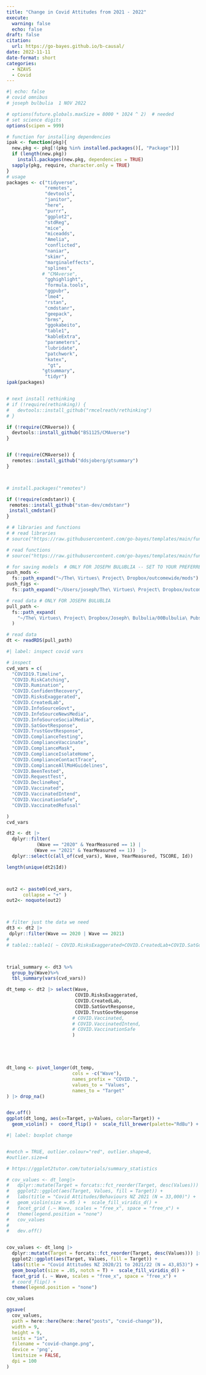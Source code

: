 ```yaml
---
title: "Change in Covid Attitudes from 2021 - 2022"
execute:
  warning: false
  echo: false
draft: false
citation:
  url: https://go-bayes.github.io/b-causal/
date: 2022-11-11
date-format: short
categories: 
  - NZAVS
  - Covid
---
```


```r
#| echo: false
# covid omnibus
# joseph bulbulia  1 NOV 2022

# options(future.globals.maxSize = 8000 * 1024 ^ 2)  # needed
# set science digits
options(scipen = 999)

# function for installing dependencies
ipak <- function(pkg){
  new.pkg <- pkg[!(pkg %in% installed.packages()[, "Package"])]
  if (length(new.pkg))
    install.packages(new.pkg, dependencies = TRUE)
  sapply(pkg, require, character.only = TRUE)
}
# usage
packages <- c("tidyverse",
              "remotes",
              "devtools",
              "janitor",
              "here",
              "purrr",
              "ggplot2",
              "stdReg",
              "mice",
              "miceadds",
              "Amelia",
              "conflicted",
              "naniar",
              "skimr",
              "marginaleffects",
              "splines",
             # "CMAverse",
              "gghighlight",
              "formula.tools",
              "ggpubr",
              "lme4",
              "rstan",
              "cmdstanr",
              "geepack",
              "brms",
              "ggokabeito",
              "table1",
              "kableExtra",
              "parameters",
              "lubridate",
              "patchwork",
              "katex",
               "gt",
             "gtsummary",
              "tidyr")
ipak(packages)


# next install rethinking
# if (!require(rethinking)) {
#   devtools::install_github("rmcelreath/rethinking")
# }

if (!require(CMAverse)) {
  devtools::install_github("BS1125/CMAverse")
}


if (!require(CMAverse)) {
  remotes::install_github("ddsjoberg/gtsummary")
}



# install.packages("remotes")

if (!require(cmdstanr)) {
 remotes::install_github("stan-dev/cmdstanr")
 install_cmdstan() 
}

# # libraries and functions
# # read libraries
# source("https://raw.githubusercontent.com/go-bayes/templates/main/functions/libs.R")

# read functions
# source("https://raw.githubusercontent.com/go-bayes/templates/main/functions/funs.R")

# for saving models  # ONLY FOR JOSEPH BULUBLIA -- SET TO YOUR PREFERRED FOLDERS
push_mods <-
  fs::path_expand("~/The\ Virtues\ Project\ Dropbox/outcomewide/mods")
push_figs <-
  fs::path_expand("~/Users/joseph/The\ Virtues\ Project\ Dropbox/outcomewide/figs")

# read data # ONLY FOR JOSEPH BULUBLIA
pull_path <-
  fs::path_expand(
    "~/The\ Virtues\ Project\ Dropbox/Joseph\ Bulbulia/00Bulbulia\ Pubs/2021/DATA/ldf.5"
  )

# read data
dt <- readRDS(pull_path)
```


```r
#| label: inspect covid vars

# inspect 
cvd_vars = c(
  "COVID19.Timeline",
  "COVID.RiskCatching",
  "COVID.Rumination",
  "COVID.ConfidentRecovery",
  "COVID.RisksExaggerated",
  "COVID.CreatedLab",
  "COVID.InfoSourceGovt",
  "COVID.InfoSourceNewsMedia",
  "COVID.InfoSourceSocialMedia",
  "COVID.SatGovtResponse",
  "COVID.TrustGovtResponse",
  "COVID.ComplianceTesting",
  "COVID.ComplianceVaccinate",
  "COVID.ComplianceMask",
  "COVID.ComplianceIsolateHome",
  "COVID.ComplianceContactTrace",
  "COVID.ComplianceAllMoHGuidelines",
  "COVID.BeenTested",
  "COVID.RequestTest",
  "COVID.DeclineReq",
  "COVID.Vaccinated",
  "COVID.VaccinatedIntend",
  "COVID.VaccinationSafe",
  "COVID.VaccinatedRefusal"

)
cvd_vars

dt2 <- dt |>
  dplyr::filter(
           (Wave == "2020" & YearMeasured == 1) |
          (Wave == "2021" & YearMeasured == 1))  |>
  dplyr::select(c(all_of(cvd_vars), Wave, YearMeasured, TSCORE, Id))

length(unique(dt2$Id))



out2 <- paste0(cvd_vars,
      collapse = "+" )
out2<- noquote(out2)



# filter just the data we need
dt3 <- dt2 |>
 dplyr::filter(Wave == 2020 | Wave == 2021)
# 
# table1::table1( ~ COVID.RisksExaggerated+COVID.CreatedLab+COVID.SatGovtResponse+COVID.TrustGovtResponse+COVID.Vaccinated+COVID.VaccinatedIntend+COVID.VaccinationSafe|Wave, data = dt2, overall =FALSE)



trial_summary <- dt3 %>% 
  group_by(Wave)%>% 
  tbl_summary(vars(cvd_vars)) 
```


```r

dt_temp <- dt2 |> select(Wave,
                         COVID.RisksExaggerated,
                         COVID.CreatedLab,
                         COVID.SatGovtResponse,
                         COVID.TrustGovtResponse
                        # COVID.Vaccinated,
                        # COVID.VaccinatedIntend,
                        # COVID.VaccinationSafe
                        )





dt_long <- pivot_longer(dt_temp,
                        cols = -c("Wave"),
                        names_prefix = "COVID.",
                        values_to = "Values",
                        names_to = "Target"
) |> drop_na()


dev.off()
ggplot(dt_long, aes(x=Target, y=Values, color=Target)) +
  geom_violin() +  coord_flip() +  scale_fill_brewer(palette="RdBu") + theme_minimal()
```


```r
#| label: boxplot change


#notch = TRUE, outlier.colour="red", outlier.shape=8,
#outlier.size=4

# https://ggplot2tutor.com/tutorials/summary_statistics

# cov_values <- dt_long|>
#   dplyr::mutate(Target = forcats::fct_reorder(Target, desc(Values))) |>
#   ggplot2::ggplot(aes(Target, Values, fill = Target)) +
#   labs(title = "Covid Attitudes/Behaviours NZ 2021 (N = 33,000)") +
#   geom_violin(size =.05 ) +  scale_fill_viridis_d() +
#   facet_grid (.~ Wave, scales = "free_x", space = "free_x") +
#   theme(legend.position = "none")
#   cov_values
# 
#   dev.off()


cov_values <- dt_long |>
  dplyr::mutate(Target = forcats::fct_reorder(Target, desc(Values))) |>
  ggplot2::ggplot(aes(Target, Values, fill = Target)) +
  labs(title = "Covid Attitudes NZ 2020/21 to 2021/22 (N = 43,853)") +
  geom_boxplot(size = .05, notch = T) +  scale_fill_viridis_d() +
  facet_grid (. ~ Wave, scales = "free_x", space = "free_x") +
  # coord_flip() +
  theme(legend.position = "none")

cov_values

ggsave(
  cov_values,
  path = here::here(here::here("posts", "covid-change")),
  width = 9,
  height = 9,
  units = "in",
  filename = "covid-change.png",
  device = 'png',
  limitsize = FALSE,
  dpi = 100
)

```

